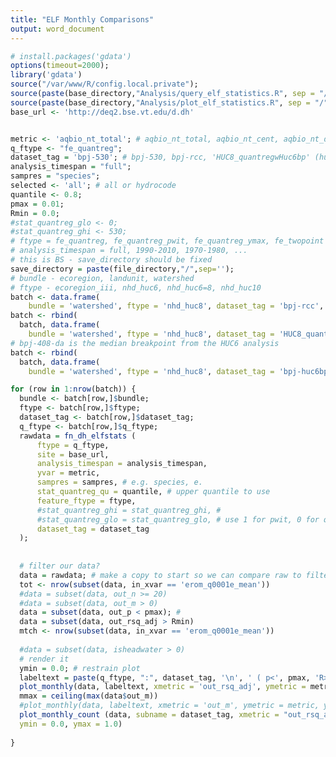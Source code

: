 ```yaml
---
title: "ELF Monthly Comparisons"
output: word_document
---
```


```r
# install.packages('gdata')
options(timeout=2000);
library('gdata')
source("/var/www/R/config.local.private");
source(paste(base_directory,"Analysis/query_elf_statistics.R", sep = "/")); 
source(paste(base_directory,"Analysis/plot_elf_statistics.R", sep = "/")); 
base_url <- 'http://deq2.bse.vt.edu/d.dh'


metric <- 'aqbio_nt_total'; # aqbio_nt_total, aqbio_nt_cent, aqbio_nt_darter, aqbio_nt_benins
q_ftype <- "fe_quantreg";
dataset_tag = 'bpj-530'; # bpj-530, bpj-rcc, 'HUC8_quantregwHuc6bp' (huc 6)
analysis_timespan = "full";
sampres = "species";
selected <- 'all'; # all or hydrocode
quantile <- 0.8;
pmax = 0.01;
Rmin = 0.0;
#stat_quantreg_glo <- 0; 
#stat_quantreg_ghi <- 530; 
# ftype = fe_quantreg, fe_quantreg_pwit, fe_quantreg_ymax, fe_twopoint
# analysis_timespan = full, 1990-2010, 1970-1980, ...
# this is BS - save_directory should be fixed
save_directory = paste(file_directory,"/",sep='');
# bundle - ecoregion, landunit, watershed
# ftype - ecoregion_iii, nhd_huc6, nhd_huc6=8, nhd_huc10
batch <- data.frame(
    bundle = 'watershed', ftype = 'nhd_huc8', dataset_tag = 'bpj-rcc', q_ftype = 'fe_quantreg')
batch <- rbind(
  batch, data.frame(
    bundle = 'watershed', ftype = 'nhd_huc8', dataset_tag = 'HUC8_quantregwHuc6bp', q_ftype = 'fe_quantreg'))
# bpj-408-da is the median breakpoint from the HUC6 analysis
batch <- rbind(
  batch, data.frame(
    bundle = 'watershed', ftype = 'nhd_huc8', dataset_tag = 'bpj-huc6bp-rcc', q_ftype = 'fe_quantreg_ymax'))

for (row in 1:nrow(batch)) {
  bundle <- batch[row,]$bundle;
  ftype <- batch[row,]$ftype;
  dataset_tag <- batch[row,]$dataset_tag;
  q_ftype <- batch[row,]$q_ftype;
  rawdata = fn_dh_elfstats (
      ftype = q_ftype,
      site = base_url,
      analysis_timespan = analysis_timespan,
      yvar = metric,
      sampres = sampres, # e.g. species, e.
      stat_quantreg_qu = quantile, # upper quantile to use
      feature_ftype = ftype,
      #stat_quantreg_ghi = stat_quantreg_ghi, #
      #stat_quantreg_glo = stat_quantreg_glo, # use 1 for pwit, 0 for quantreg
      dataset_tag = dataset_tag
  );
  
  
  # filter our data?
  data = rawdata; # make a copy to start so we can compare raw to filtered if desired
  tot <- nrow(subset(data, in_xvar == 'erom_q0001e_mean'))
  #data = subset(data, out_n >= 20)
  #data = subset(data, out_m > 0)
  data = subset(data, out_p < pmax); # 
  data = subset(data, out_rsq_adj > Rmin)
  mtch <- nrow(subset(data, in_xvar == 'erom_q0001e_mean'))
  
  #data = subset(data, isheadwater > 0)
  # render it
  ymin = 0.0; # restrain plot
  labeltext = paste(q_ftype, ":", dataset_tag, '\n', ' ( p<', pmax, 'R>', Rmin, ' ', mtch, ' of ', tot,' )',sep='')
  plot_monthly(data, labeltext, xmetric = 'out_rsq_adj', ymetric = metric, ymin=ymin);
  mmax = ceiling(max(data$out_m))
  #plot_monthly(data, labeltext, xmetric = 'out_m', ymetric = metric, ymin=0, ymax=mmax);
  plot_monthly_count (data, subname = dataset_tag, xmetric = "out_rsq_adj", 
  ymin = 0.0, ymax = 1.0)
  
}

```
